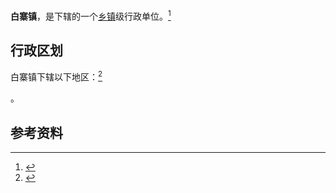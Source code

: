 {{中国乡级行政区|41/01/83/108/000}}

'''白寨镇'''，是{{PRC admin/fullname|41/01/83/108/000|3}}下辖的一个[[乡镇|乡镇]]级行政单位。<ref>{{PRC admin/ref sgc|{{PRC admin/parent|41/01/83/108/000}}}}</ref>

== 行政区划 ==

白寨镇下辖以下地区：<ref>{{PRC admin/ref sgc|41/01/83/108/000}}</ref>

{{PRC admin/children|41/01/83/108/000}}。

== 参考资料 ==

{{reflist}}

{{行政区划小作品}}
{{PRC admin/navcat|41/01/83/108/000}}